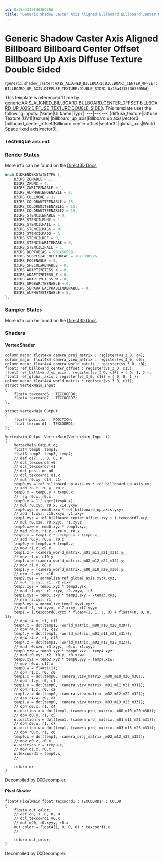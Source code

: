 ```yaml
---
id: 0x25a4315f3636956d
title: "Generic Shadow Caster Axis Aligned Billboard Billboard Center Offset Billboard Up Axis Diffuse Texture Double Sided"
---
```


# Generic Shadow Caster Axis Aligned Billboard Billboard Center Offset Billboard Up Axis Diffuse Texture Double Sided
(`generic:shadow_caster:AXIS_ALIGNED_BILLBOARD:BILLBOARD_CENTER_OFFSET:BILLBOARD_UP_AXIS:DIFFUSE_TEXTURE:DOUBLE_SIDED`, `0x25a4315f3636956d`)

This template is referenced 1 time by [generic:AXIS_ALIGNED_BILLBOARD:BILLBOARD_CENTER_OFFSET:BILLBOARD_UP_AXIS:DIFFUSE_TEXTURE:DOUBLE_SIDED](/docs/Generated/Render%20Templates/base.render_template_database#generic-axis-aligned-billboard-billboard-center-offset-billboard-up-axis-diffuse-texture-double-sided).
This template uses the following inputs:
 |Name|UI Name|Type|
|---|---|---|
|diffuse_texture|Diffuse Texture (UV1)|texture|
|billboard_up_axis|Billboard up axis|vector3|
|billboard_center_offset|Billboard center offset|vector3|
|global_axis|World Space fixed axis|vector3|.

### Technique `ambient`
### Render States
More info can be found on the [Direct3D Docs](https://learn.microsoft.com/en-us/windows/win32/direct3d9/d3drenderstatetype)
```cpp
enum D3DRENDERSTATETYPE {
	D3DRS_ZENABLE = 1,
	D3DRS_ZFUNC = 4,
	D3DRS_ZWRITEENABLE = 1,
	D3DRS_ALPHABLENDENABLE = 0,
	D3DRS_CULLMODE = 1,
	D3DRS_COLORWRITEENABLE = 15,
	D3DRS_COLORWRITEENABLE1 = 15,
	D3DRS_COLORWRITEENABLE2 = 15,
	D3DRS_STENCILENABLE = 0,
	D3DRS_STENCILFUNC = 1,
	D3DRS_STENCILFAIL = 1,
	D3DRS_STENCILMASK = 0,
	D3DRS_STENCILPASS = 1,
	D3DRS_STENCILREF = 0,
	D3DRS_STENCILWRITEMASK = 0,
	D3DRS_STENCILZFAIL = 1,
	D3DRS_DEPTHBIAS = 961656599,
	D3DRS_SLOPESCALEDEPTHBIAS = 1075838976,
	D3DRS_FOGENABLE = 0,
	D3DRS_SPECULARENABLE = 0,
	D3DRS_ADAPTIVETESS_X = 0,
	D3DRS_ADAPTIVETESS_Z = 0,
	D3DRS_ADAPTIVETESS_W = 0,
	D3DRS_SRGBWRITEENABLE = 0,
	D3DRS_SEPARATEALPHABLENDENABLE = 0,
	D3DRS_ALPHATESTENABLE = 0,
};
```
### Sampler States
More info can be found on the [Direct3D Docs](https://learn.microsoft.com/en-us/windows/win32/direct3d9/d3dsamplerstatetype)
### Shaders
#### Vertex Shader
```hlsl
column_major float4x4 camera_proj_matrix : register(vs_3_0, c4);
column_major float4x4 camera_view_matrix : register(vs_3_0, c0);
column_major float4x4 camera_world_matrix : register(vs_3_0, c8);
float3 ref_billboard_center_offset : register(vs_3_0, c15);
float3 ref_billboard_up_axis : register(vs_3_0, c14) = { 0, 1, 0 };
float3 ref_global_axis : register(vs_3_0, c16) = { 0, 0, 1 };
column_major float4x4 world_matrix : register(vs_3_0, c11);
struct VertexMain_Input
{
    float4 texcoord6 : TEXCOORD6;
    float4 texcoord7 : TEXCOORD7;
};

struct VertexMain_Output
{
    float4 position : POSITION;
    float texcoord1 : TEXCOORD1;
};

VertexMain_Output VertexMain(VertexMain_Input i)
{
    VertexMain_Output o;
    float4 temp0, temp1;
    float3 temp2, temp3, temp4;
    // def c17, 1, 0, 0, 0
    // dcl_texcoord6 v0
    // dcl_texcoord7 v1
    // dcl_position o0
    // dcl_texcoord1 o1.x
    // mul r0.xy, c14, c14
    temp0.xy = ref_billboard_up_axis.xy * ref_billboard_up_axis.xy;
    // add r0.x, r0.y, r0.x
    temp0.x = temp0.y + temp0.x;
    // rsq r0.x, r0.x
    temp0.x = 1 / sqrt(temp0.x);
    // mul r0.xyz, r0.x, c14.yxyw
    temp0.xyz = temp0.xxx * ref_billboard_up_axis.yxy;
    // add r1.xyz, c15.xxyw, v1.xxyw
    temp1.xyz = ref_billboard_center_offset.xxy + i.texcoord7.xxy;
    // mul r0.xzw, r0.xyyz, r1.xyyz
    temp0.xzw = temp0.xyz * temp1.xyz;
    // mad r0.x, r1.z, -r0.y, r0.x
    temp0.x = temp1.z * -temp0.y + temp0.x;
    // add r0.y, r0.w, r0.z
    temp0.y = temp0.w + temp0.z;
    // mov r1.z, c9.y
    temp1.z = (camera_world_matrix._m01_m11_m21_m31).y;
    // mov r1.x, c10.y
    temp1.x = (camera_world_matrix._m02_m12_m22_m32).y;
    // mov r1.y, c8.y
    temp1.y = (camera_world_matrix._m00_m10_m20_m30).y;
    // nrm r2.xyz, c16
    temp2.xyz = normalize(ref_global_axis.xyz).xyz;
    // mul r3.xyz, r1, r2.yzxw
    temp3.xyz = temp1.xyz * temp2.yzx;
    // mad r1.xyz, r1.zxyw, r2.zxyw, -r3
    temp1.xyz = temp1.zxy * temp2.zxy + -temp3.xyz;
    // nrm r3.xyz, r1
    temp3.xyz = normalize(temp1.xyz).xyz;
    // mad r1, v0.xyzx, c17.xxxy, c17.yyyx
    temp1 = i.texcoord6.xyzx * float4(1, 1, 1, 0) + float4(0, 0, 0, 1);
    // dp4 r4.x, r1, c11
    temp4.x = dot(temp1, (world_matrix._m00_m10_m20_m30));
    // dp4 r4.y, r1, c12
    temp4.y = dot(temp1, (world_matrix._m01_m11_m21_m31));
    // dp4 r4.z, r1, c13
    temp4.z = dot(temp1, (world_matrix._m02_m12_m22_m32));
    // mad r0.xzw, r3.xyyz, r0.x, r4.xyyz
    temp0.xzw = temp3.xyz * temp0.xxx + temp4.xyz;
    // mad r0.xyz, r2, r0.y, r0.xzww
    temp0.xyz = temp2.xyz * temp0.yyy + temp0.xzw;
    // mov r0.w, c17.x
    temp0.w = float1(1);
    // dp4 r1.x, r0, c0
    temp1.x = dot(temp0, (camera_view_matrix._m00_m10_m20_m30));
    // dp4 r1.y, r0, c1
    temp1.y = dot(temp0, (camera_view_matrix._m01_m11_m21_m31));
    // dp4 r1.z, r0, c2
    temp1.z = dot(temp0, (camera_view_matrix._m02_m12_m22_m32));
    // dp4 r1.w, r0, c3
    temp1.w = dot(temp0, (camera_view_matrix._m03_m13_m23_m33));
    // dp4 o0.x, r1, c4
    o.position.x = dot(temp1, (camera_proj_matrix._m00_m10_m20_m30));
    // dp4 o0.y, r1, c5
    o.position.y = dot(temp1, (camera_proj_matrix._m01_m11_m21_m31));
    // dp4 o0.w, r1, c7
    o.position.w = dot(temp1, (camera_proj_matrix._m03_m13_m23_m33));
    // dp4 r0.x, r1, c6
    temp0.x = dot(temp1, (camera_proj_matrix._m02_m12_m22_m32));
    // mov o0.z, r0.x
    o.position.z = temp0.x;
    // mov o1.x, r0.x
    o.texcoord1 = temp0.x;
    // 

    return o;
}
```
Decompiled by DXDecompiler.
#### Pixel Shader
```hlsl
float4 PixelMain(float texcoord1 : TEXCOORD1) : COLOR
{
    float4 out_color;
    // def c0, 1, 0, 0, 0
    // dcl_texcoord1 v0.x
    // mul oC0, c0.xyyy, v0.x
    out_color = float4(1, 0, 0, 0) * texcoord1.x;
    // 

    return out_color;
}
```
Decompiled by DXDecompiler.
